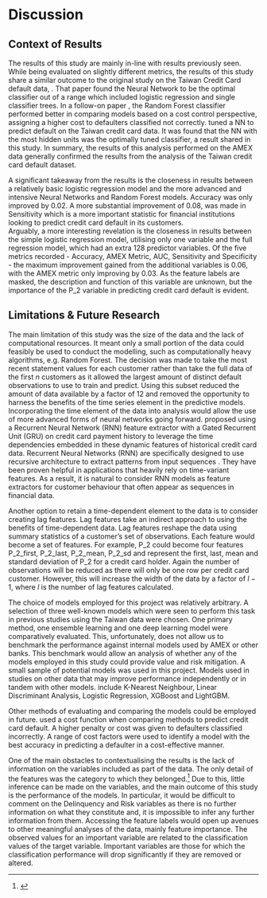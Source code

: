 \spacing{1.1}

# Discussion

## Context of Results

The results of this study are mainly in-line with results previously seen. While being evaluated on slightly different metrics, the results of this study share a similar outcome to the original study on the Taiwan Credit Card default data, \citet{YEH20092473}. That paper found the Neural Network to be the optimal classifier out of a range which included logistic regression and single classifier trees. In a follow-on paper \citet{Neema2017TheCO}, the Random Forest classifier performed better in comparing models based on a cost control perspective, assigning a higher cost to defaulters classified not correctly. \citet{dnn2} tuned a NN to predict default on the Taiwan credit card data. It was found that the NN with the most hidden units was the optimally tuned classifier, a result shared in this study. In summary, the results of this analysis performed on the AMEX data generally confirmed the results from the analysis of the Taiwan credit card default dataset.

A significant takeaway from the results is the closeness in results between a relatively basic logistic regression model and the more advanced and intensive Neural Networks and Random Forest models. Accuracy was only improved by 0.02. A more substantial improvement of 0.08, was made in Sensitivity which is a more important statistic for financial institutions looking to predict credit card default in its customers.   
Arguably, a more interesting revelation is the closeness in results between the simple logistic regression model, utilising only one variable and the full regression model, which had an extra 128 predictor variables. Of the five metrics recorded - Accuracy, AMEX Metric, AUC, Sensitivity and Specificity - the maximum improvement gained from the additional variables is 0.06, with the AMEX metric only improving by 0.03. As the feature labels are masked, the description and function of this variable are unknown, but the importance of the P_2 variable in
predicting credit card default is evident. 

## Limitations & Future Research  

The main limitation of this study was the size of the data and the lack of computational resources. It meant only a small portion of the data could feasibly be used to conduct the modelling, such as computationally heavy algorithms, e.g. Random Forest. The decision was made to take the most recent statement values for each customer rather than take the full data of the first $n$ customers as it allowed the largest amount of distinct default observations to use to train and predict. Using this subset reduced the amount of data available by a factor of 12 and removed the opportunity to harness the benefits of the time series element in the predictive models. Incorporating the time element of the data into analysis would allow the use of more advanced forms of neural networks going forward. \citet{8682212} proposed using a Recurrent Neural Network (RNN) feature extractor with a Gated Recurrent Unit (GRU) on credit card payment history to leverage the time dependencies embedded in these dynamic features of historical credit card data. Recurrent Neural Networks (RNN) are specifically designed to use recursive architecture to extract patterns from input sequences \citep{Goodfellow-et-al-2016}. They have been proven helpful in applications that heavily rely on time-variant features. As a result, it is natural to consider RNN models as feature extractors for customer behaviour that often appear as sequences in financial data.

Another option to retain a time-dependent element to the data is to consider creating lag features. Lag features take an indirect approach to using the benefits of time-dependent data. Lag features reshape the data using summary statistics of a customer's set of observations. Each feature would become a set of features. For example, P_2 could become four features P_2_first, P_2_last, P_2_mean, P_2_sd and represent the first, last, mean and standard deviation of P_2 for a credit card holder. Again the number of observations will be reduced as there will only be one row per credit card customer. However, this will increase the width of the data by a factor of $l-1$, where $l$ is the number of lag features calculated.

The choice of models employed for this project was relatively arbitrary. A selection of three well-known models which were seen to perform this task in previous studies using the Taiwan data were chosen. One primary method, one ensemble learning and one deep learning model were comparatively evaluated. This, unfortunately, does not allow us to benchmark the performance against internal models used by AMEX or other banks. This benchmark would allow an analysis of whether any of the models employed in this study could provide value and risk mitigation. A small sample of potential models was used in this project. Models used in studies on other data that may improve performance independently or in tandem with other models. include K-Nearest Neighbour, Linear Discriminant Analysis, Logistic Regression, XGBoost and LightGBM.  

Other methods of evaluating and comparing the models could be employed in future. \citet{Neema2017TheCO} used a cost function when comparing methods to predict credit card default. A higher penalty or cost was given to defaulters classified incorrectly. A range of cost factors were used to identify a model with the best accuracy in predicting a defaulter in a cost-effective manner. 

One of the main obstacles to contextualising the results is the lack of information on the variables included as part of the data. The only detail of the features was the category to which they belonged.[^varstab] Due to this, little inference can be made on the variables, and the main outcome of this study is the performance of the models. In particular, it would be difficult to comment on the Delinquency and Risk variables as there is no further information on what they constitute and, it is impossible to infer any further information from them. Accessing the feature labels would open up avenues to other meaningful analyses of the data, mainly feature importance. The observed values for an important variable are related to the classification values of the target variable. Important variables are those for which the classification performance will drop significantly if they are removed or altered. 

[^varstab]:
\hyperlink{table.1}{Variable Categories table}
